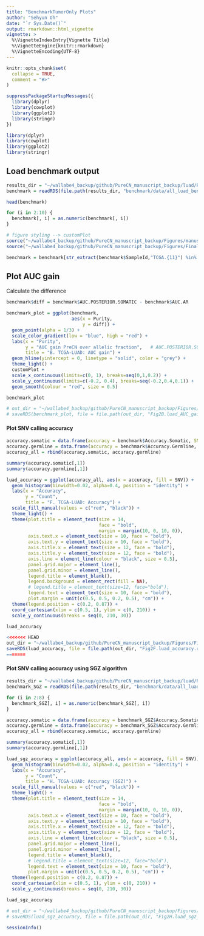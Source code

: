 ```yaml
---
title: "BenchmarkTumorOnly Plots"
author: "Sehyun Oh"
date: "`r Sys.Date()`"
output: rmarkdown::html_vignette
vignette: >
  %\VignetteIndexEntry{Vignette Title}
  %\VignetteEngine{knitr::rmarkdown}
  %\VignetteEncoding{UTF-8}
---
```


```r
knitr::opts_chunk$set(
  collapse = TRUE,
  comment = "#>"
)
```

```r
suppressPackageStartupMessages({
  library(dplyr)
  library(cowplot)
  library(ggplot2)
  library(stringr)
})
```

```r
library(dplyr)
library(cowplot)
library(ggplot2)
library(stringr)
```

## Load benchmark output
```r
results_dir = "~/wallabe4_backup/github/PureCN_manuscript_backup/luad/Results"
benchmark = readRDS(file.path(results_dir, "benchmark/data/all_luad_benchmark.rds"))
```

```r
head(benchmark)
```

```r
for (i in 2:10) {
  benchmark[, i] = as.numeric(benchmark[, i])
}
```

```r
# figure styling --> customPlot
source("~/wallabe4_backup/github/PureCN_manuscript_backup/Figures/manuscript_figure_style.R")
source("~/wallabe4_backup/github/PureCN_manuscript_backup/Figures/Final_Figures/non_dup.R")
```

```r
benchmark = benchmark[str_extract(benchmark$SampleId,"TCGA.{11}") %in% luad_442,] 
```

## Plot AUC gain
Calculate the difference 
```r
benchmark$diff = benchmark$AUC.POSTERIOR.SOMATIC - benchmark$AUC.AR
```

```r
benchmark_plot = ggplot(benchmark,
                        aes(x = Purity,
                            y = diff)) +
  geom_point(alpha = 1/3) + 
  scale_color_gradient(low = "blue", high = "red") + 
  labs(x = "Purity",
       y = "AUC gain PreCN over allelic fraction",   # AUC.POSTERIOR.SOMATIC - AUC.AR
       title = "B. TCGA-LUAD: AUC gain") + 
  geom_hline(yintercept = 0, linetype = "solid", color = "grey") +
  theme_light() +
  customPlot +
  scale_x_continuous(limits=c(0, 1), breaks=seq(0,1,0.2)) +
  scale_y_continuous(limits=c(-0.2, 0.4), breaks=seq(-0.2,0.4,0.1)) +
  geom_smooth(colour = "red", size = 0.5)
```

```r
benchmark_plot

# out_dir = "~/wallabe4_backup/github/PureCN_manuscript_backup/Figures/Final_Figures"
# saveRDS(benchmark_plot, file = file.path(out_dir, "Fig2B.luad_AUC_gain.rds"))
```

#### Plot SNV calling accuracy 
```r
accuracy.somatic = data.frame(accuracy = benchmark$Accuracy.Somatic, SNV = "Somatic")
accuracy.germline = data.frame(accuracy = benchmark$Accuracy.Germline, SNV = "Germline")
accuracy_all = rbind(accuracy.somatic, accuracy.germline)

summary(accuracy.somatic[,1])
summary(accuracy.germline[,1])
```

```r
luad_accuracy = ggplot(accuracy_all, aes(x = accuracy, fill = SNV)) +
  geom_histogram(binwidth=0.02, alpha=0.4, position = "identity") + 
  labs(x = "Accuracy",
       y = "Count",
       title = "F. TCGA-LUAD: Accuracy") + 
  scale_fill_manual(values = c("red", "black")) +
  theme_light() +
  theme(plot.title = element_text(size = 14, 
                                  face = "bold", 
                                  margin = margin(10, 0, 10, 0)),
        axis.text.x = element_text(size = 10, face = "bold"), 
        axis.text.y = element_text(size = 10, face = "bold"), 
        axis.title.x = element_text(size = 12, face = "bold"), 
        axis.title.y = element_text(size = 12, face = "bold"), 
        axis.line = element_line(colour = "black", size = 0.5),
        panel.grid.major = element_line(), 
        panel.grid.minor = element_line(),
        legend.title = element_blank(),
        legend.background = element_rect(fill = NA),
        # legend.title = element_text(size=12, face="bold"),
        legend.text = element_text(size = 10, face = "bold"),
        plot.margin = unit(c(0.5, 0.5, 0.2, 0.5), "cm")) +
  theme(legend.position = c(0.2, 0.87)) +
  coord_cartesian(xlim = c(0.5, 1), ylim = c(0, 210)) +
  scale_y_continuous(breaks = seq(0, 210, 30))
```

```r
luad_accuracy

<<<<<<< HEAD
out_dir = "~/wallabe4_backup/github/PureCN_manuscript_backup/Figures/Final_Figures"
saveRDS(luad_accuracy, file = file.path(out_dir, "Fig2F.luad_accuracy.rds"))
=======
```

#### Plot SNV calling accuracy using SGZ algorithm
```r
results_dir = "~/wallabe4_backup/github/PureCN_manuscript_backup/luad/Results"
benchmark_SGZ = readRDS(file.path(results_dir, "benchmark/data/all_luad_benchmark_SGZ.rds"))

for (i in 2:8) {
  benchmark_SGZ[, i] = as.numeric(benchmark_SGZ[, i])
}
```

```r
accuracy.somatic = data.frame(accuracy = benchmark_SGZ$Accuracy.Somatic, SNV = "Somatic")
accuracy.germline = data.frame(accuracy = benchmark_SGZ$Accuracy.Germline, SNV = "Germline")
accuracy_all = rbind(accuracy.somatic, accuracy.germline)

summary(accuracy.somatic[,1])
summary(accuracy.germline[,1])
```

```r
luad_sgz_accuracy = ggplot(accuracy_all, aes(x = accuracy, fill = SNV)) +
  geom_histogram(binwidth=0.02, alpha=0.4, position = "identity") + 
  labs(x = "Accuracy",
       y = "Count",
       title = "H. TCGA-LUAD: Accuracy (SGZ)") + 
  scale_fill_manual(values = c("red", "black")) +
  theme_light() +
  theme(plot.title = element_text(size = 14, 
                                  face = "bold", 
                                  margin = margin(10, 0, 10, 0)),
        axis.text.x = element_text(size = 10, face = "bold"), 
        axis.text.y = element_text(size = 10, face = "bold"), 
        axis.title.x = element_text(size = 12, face = "bold"), 
        axis.title.y = element_text(size = 12, face = "bold"), 
        axis.line = element_line(colour = "black", size = 0.5),
        panel.grid.major = element_line(), 
        panel.grid.minor = element_line(),
        legend.title = element_blank(),
        # legend.title = element_text(size=12, face="bold"),
        legend.text = element_text(size = 10, face = "bold"),
        plot.margin = unit(c(0.5, 0.5, 0.2, 0.5), "cm")) +
  theme(legend.position = c(0.2, 0.87)) +
  coord_cartesian(xlim = c(0.5, 1), ylim = c(0, 210)) +
  scale_y_continuous(breaks = seq(0, 210, 30))
```

```r
luad_sgz_accuracy

# out_dir = "~/wallabe4_backup/github/PureCN_manuscript_backup/Figures/Final_Figures"
# saveRDS(luad_sgz_accuracy, file = file.path(out_dir, "Fig2H.luad_sgz_accuracy.rds"))
```

```r
sessionInfo()
```